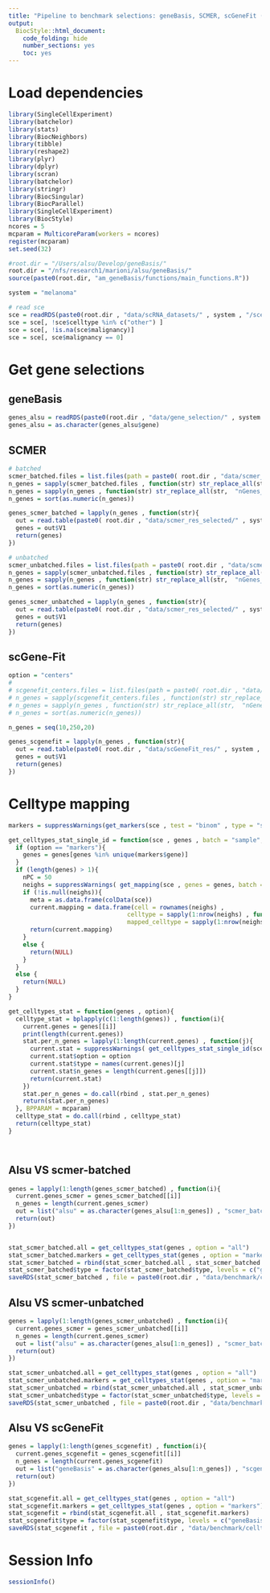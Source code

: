 ```yaml
---
title: "Pipeline to benchmark selections: geneBasis, SCMER, scGeneFit (marker selection) for cell score"
output:
  BiocStyle::html_document:
    code_folding: hide
    number_sections: yes
    toc: yes  
---
```

# Load dependencies

```r


library(SingleCellExperiment)
library(batchelor)
library(stats)
library(BiocNeighbors)
library(tibble)
library(reshape2)
library(plyr)
library(dplyr)
library(scran)
library(batchelor)
library(stringr)
library(BiocSingular)
library(BiocParallel)
library(SingleCellExperiment)
library(BiocStyle)
ncores = 5
mcparam = MulticoreParam(workers = ncores)
register(mcparam)
set.seed(32)

#root.dir = "/Users/alsu/Develop/geneBasis/"
root.dir = "/nfs/research1/marioni/alsu/geneBasis/"
source(paste0(root.dir, "am_geneBasis/functions/main_functions.R"))

system = "melanoma"

# read sce 
sce = readRDS(paste0(root.dir , "data/scRNA_datasets/" , system , "/sce_" , system , ".Rds"))
sce = sce[, !sce$celltype %in% c("other") ]
sce = sce[, !is.na(sce$malignancy)]
sce = sce[, sce$malignancy == 0]

```


# Get gene selections

## geneBasis

```r

genes_alsu = readRDS(paste0(root.dir , "data/gene_selection/" , system , "/" , "gene_selection.Rds"))
genes_alsu = as.character(genes_alsu$gene)

```

## SCMER

```r


# batched
scmer_batched.files = list.files(path = paste0( root.dir , "data/scmer_res_selected/" , system , "/batched/" ))
n_genes = sapply(scmer_batched.files , function(str) str_replace_all(str,  ".txt" , ""))
n_genes = sapply(n_genes , function(str) str_replace_all(str,  "nGenes_" , ""))
n_genes = sort(as.numeric(n_genes))

genes_scmer_batched = lapply(n_genes , function(str){
  out = read.table(paste0( root.dir , "data/scmer_res_selected/" , system , "/batched/nGenes_" , str , ".txt") , header = F)
  genes = out$V1
  return(genes)
})

# unbatched
scmer_unbatched.files = list.files(path = paste0( root.dir , "data/scmer_res_selected/" , system , "/unbatched/" ))
n_genes = sapply(scmer_unbatched.files , function(str) str_replace_all(str,  ".txt" , ""))
n_genes = sapply(n_genes , function(str) str_replace_all(str,  "nGenes_" , ""))
n_genes = sort(as.numeric(n_genes))

genes_scmer_unbatched = lapply(n_genes , function(str){
  out = read.table(paste0( root.dir , "data/scmer_res_selected/" , system , "/unbatched/nGenes_" , str , ".txt") , header = F)
  genes = out$V1
  return(genes)
})


```

## scGene-Fit

```r


option = "centers"
# 
# scgenefit_centers.files = list.files(path = paste0( root.dir , "data/scGeneFit_res/" , system , "/" , option , "/" ))
# n_genes = sapply(scgenefit_centers.files , function(str) str_replace_all(str,  ".txt" , ""))
# n_genes = sapply(n_genes , function(str) str_replace_all(str,  "nGenes_" , ""))
# n_genes = sort(as.numeric(n_genes))

n_genes = seq(10,250,20)

genes_scgenefit = lapply(n_genes , function(str){
  out = read.table(paste0( root.dir , "data/scGeneFit_res/" , system , "/" , option , "/nGenes_" , str , ".txt") , header = F)
  genes = out$V1
  return(genes)
})


```

# Celltype mapping

```r


markers = suppressWarnings(get_markers(sce , test = "binom" , type = "some"))

get_celltypes_stat_single_id = function(sce , genes , batch = "sample", n.neigh = 5, option = "all"){
  if (option == "markers"){
    genes = genes[genes %in% unique(markers$gene)]
  }
  if (length(genes) > 1){
    nPC = 50
    neighs = suppressWarnings( get_mapping(sce , genes = genes, batch = batch, n.neigh = n.neigh, nPC = nPC , get.dist = F , type = "together"))
    if (!is.null(neighs)){
      meta = as.data.frame(colData(sce))
      current.mapping = data.frame(cell = rownames(neighs) ,
                                 celltype = sapply(1:nrow(neighs) , function(i) meta$celltype[meta$cell == rownames(neighs)[i]]) ,
                                 mapped_celltype = sapply(1:nrow(neighs), function(i) getmode(meta$celltype[match(neighs[i,] , meta$cell)] , 1:n.neigh) ))
      return(current.mapping)
    }
    else {
      return(NULL)
    }
  }
  else {
    return(NULL)
  }
}

get_celltypes_stat = function(genes , option){
  celltype_stat = bplapply(c(1:length(genes)) , function(i){
    current.genes = genes[[i]]
    print(length(current.genes))
    stat.per_n_genes = lapply(1:length(current.genes) , function(j){
      current.stat = suppressWarnings( get_celltypes_stat_single_id(sce , genes = current.genes[[j]] , batch = "sample" ,n.neigh = 5 , option = option) )
      current.stat$option = option
      current.stat$type = names(current.genes)[j]
      current.stat$n_genes = length(current.genes[[j]])
      return(current.stat)
    })
    stat.per_n_genes = do.call(rbind , stat.per_n_genes)
    return(stat.per_n_genes)
  }, BPPARAM = mcparam)
  celltype_stat = do.call(rbind , celltype_stat)
  return(celltype_stat)
}




```

## Alsu VS scmer-batched

```r


genes = lapply(1:length(genes_scmer_batched) , function(i){
  current.genes_scmer = genes_scmer_batched[[i]]
  n_genes = length(current.genes_scmer)
  out = list("alsu" = as.character(genes_alsu[1:n_genes]) , "scmer_batched" = as.character(current.genes_scmer), "hvgs" = as.character(get_hvgs(sce , n_genes)) , "random" = sample(rownames(sce) , n_genes))
  return(out)
})


stat_scmer_batched.all = get_celltypes_stat(genes , option = "all")
stat_scmer_batched.markers = get_celltypes_stat(genes , option = "markers")
stat_scmer_batched = rbind(stat_scmer_batched.all , stat_scmer_batched.markers)
stat_scmer_batched$type = factor(stat_scmer_batched$type, levels = c("geneBasis" , "SCMER" , "hvgs"))
saveRDS(stat_scmer_batched , file = paste0(root.dir , "data/benchmark/celltype_classic/" , system , "/celltype_classic__scmer_batched.Rds"))


```

## Alsu VS scmer-unbatched

```r


genes = lapply(1:length(genes_scmer_unbatched) , function(i){
  current.genes_scmer = genes_scmer_unbatched[[i]]
  n_genes = length(current.genes_scmer)
  out = list("alsu" = as.character(genes_alsu[1:n_genes]) , "scmer_batched" = as.character(current.genes_scmer), "hvgs" = as.character(get_hvgs(sce , n_genes)) , "random" = sample(rownames(sce) , n_genes))
  return(out)
})

stat_scmer_unbatched.all = get_celltypes_stat(genes , option = "all")
stat_scmer_unbatched.markers = get_celltypes_stat(genes , option = "markers")
stat_scmer_unbatched = rbind(stat_scmer_unbatched.all , stat_scmer_unbatched.markers)
stat_scmer_unbatched$type = factor(stat_scmer_unbatched$type, levels = c("geneBasis" , "SCMER" , "hvgs"))
saveRDS(stat_scmer_unbatched , file = paste0(root.dir , "data/benchmark/celltype_classic/" , system , "/celltype_classic__scmer_unbatched.Rds"))


```

## Alsu VS scGeneFit

```r


genes = lapply(1:length(genes_scgenefit) , function(i){
  current.genes_scgenefit = genes_scgenefit[[i]]
  n_genes = length(current.genes_scgenefit)
  out = list("geneBasis" = as.character(genes_alsu[1:n_genes]) , "scgenefit" = as.character(current.genes_scgenefit), "hvgs" = as.character(get_hvgs(sce , n_genes)) )
  return(out)
})

stat_scgenefit.all = get_celltypes_stat(genes , option = "all")
stat_scgenefit.markers = get_celltypes_stat(genes , option = "markers")
stat_scgenefit = rbind(stat_scgenefit.all , stat_scgenefit.markers)
stat_scgenefit$type = factor(stat_scgenefit$type, levels = c("geneBasis" , "SCMER" , "hvgs"))
saveRDS(stat_scgenefit , file = paste0(root.dir , "data/benchmark/celltype_classic/" , system , "/celltype_classic__scgenefit.Rds"))


```


# Session Info

```r
sessionInfo()
```
